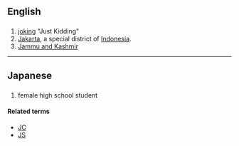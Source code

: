 ==English==

==={{abbreviation|lang=en}}===
{{infl|en|abbreviation}}

# [[joking]] "Just Kidding"
# [[Jakarta]], a special district of [[Indonesia]].
# [[Jammu and Kashmir]]

----
==Japanese==
==={{abbreviation|lang=ja}}===
{{infl|ja|noun}}

# {{abbreviation of|joshi kōsei}} {{gloss|[[女子高生]] ([[じょしこうせい]])}} female high school student

====Related terms====
* [[JC]]
* [[JS]]